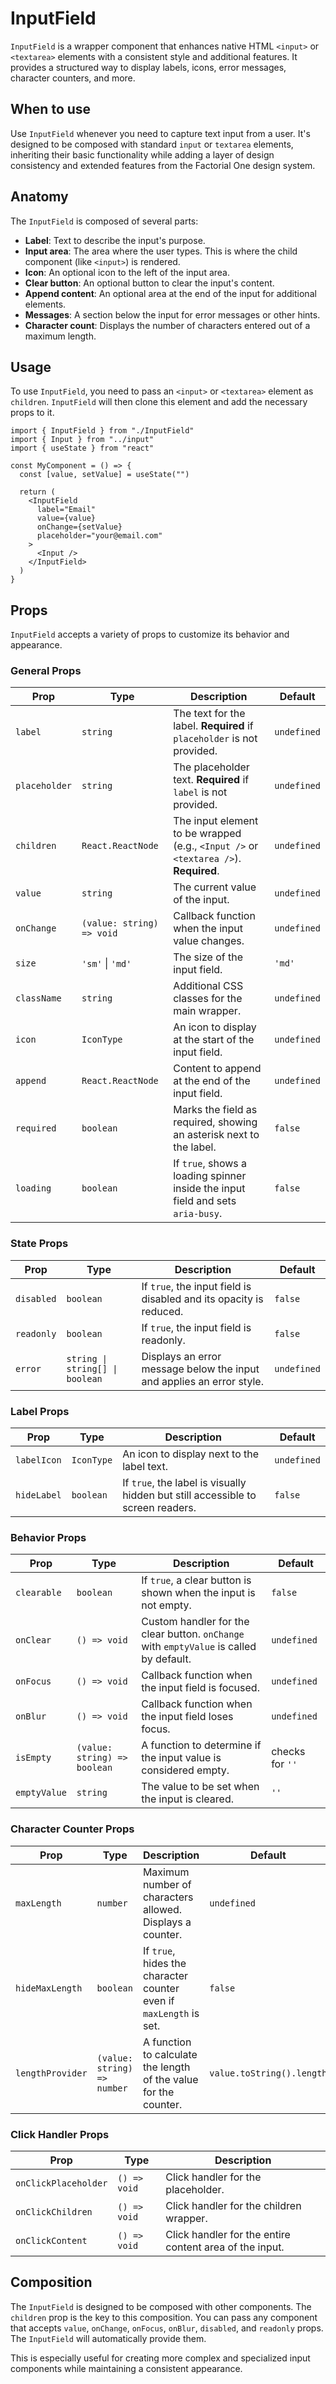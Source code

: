 
<Meta title="Components/InputField" />

# InputField

`InputField` is a wrapper component that enhances native HTML `<input>` or
`<textarea>` elements with a consistent style and additional features. It
provides a structured way to display labels, icons, error messages, character
counters, and more.

## When to use

Use `InputField` whenever you need to capture text input from a user. It's
designed to be composed with standard `input` or `textarea` elements, inheriting
their basic functionality while adding a layer of design consistency and
extended features from the Factorial One design system.

## Anatomy

The `InputField` is composed of several parts:

- **Label**: Text to describe the input's purpose.
- **Input area**: The area where the user types. This is where the child
  component (like `<input>`) is rendered.
- **Icon**: An optional icon to the left of the input area.
- **Clear button**: An optional button to clear the input's content.
- **Append content**: An optional area at the end of the input for additional
  elements.
- **Messages**: A section below the input for error messages or other hints.
- **Character count**: Displays the number of characters entered out of a
  maximum length.

## Usage

To use `InputField`, you need to pass an `<input>` or `<textarea>` element as
`children`. `InputField` will then clone this element and add the necessary
props to it.

```tsx
import { InputField } from "./InputField"
import { Input } from "../input"
import { useState } from "react"

const MyComponent = () => {
  const [value, setValue] = useState("")

  return (
    <InputField
      label="Email"
      value={value}
      onChange={setValue}
      placeholder="your@email.com"
    >
      <Input />
    </InputField>
  )
}
```

## Props

`InputField` accepts a variety of props to customize its behavior and
appearance.

### General Props

| Prop          | Type                      | Description                                                                          | Default     |
| ------------- | ------------------------- | ------------------------------------------------------------------------------------ | ----------- |
| `label`       | `string`                  | The text for the label. **Required** if `placeholder` is not provided.               | `undefined` |
| `placeholder` | `string`                  | The placeholder text. **Required** if `label` is not provided.                       | `undefined` |
| `children`    | `React.ReactNode`         | The input element to be wrapped (e.g., `<Input />` or `<textarea />`). **Required**. | `undefined` |
| `value`       | `string`                  | The current value of the input.                                                      | `undefined` |
| `onChange`    | `(value: string) => void` | Callback function when the input value changes.                                      | `undefined` |
| `size`        | `'sm'` \| `'md'`          | The size of the input field.                                                         | `'md'`      |
| `className`   | `string`                  | Additional CSS classes for the main wrapper.                                         | `undefined` |
| `icon`        | `IconType`                | An icon to display at the start of the input field.                                  | `undefined` |
| `append`      | `React.ReactNode`         | Content to append at the end of the input field.                                     | `undefined` |
| `required`    | `boolean`                 | Marks the field as required, showing an asterisk next to the label.                  | `false`     |
| `loading`     | `boolean`                 | If `true`, shows a loading spinner inside the input field and sets `aria-busy`.      | `false`     |

### State Props

| Prop       | Type                            | Description                                                           | Default     |
| ---------- | ------------------------------- | --------------------------------------------------------------------- | ----------- |
| `disabled` | `boolean`                       | If `true`, the input field is disabled and its opacity is reduced.    | `false`     |
| `readonly` | `boolean`                       | If `true`, the input field is readonly.                               | `false`     |
| `error`    | `string \| string[] \| boolean` | Displays an error message below the input and applies an error style. | `undefined` |

### Label Props

| Prop        | Type       | Description                                                                     | Default     |
| ----------- | ---------- | ------------------------------------------------------------------------------- | ----------- |
| `labelIcon` | `IconType` | An icon to display next to the label text.                                      | `undefined` |
| `hideLabel` | `boolean`  | If `true`, the label is visually hidden but still accessible to screen readers. | `false`     |

### Behavior Props

| Prop         | Type                         | Description                                                                             | Default         |
| ------------ | ---------------------------- | --------------------------------------------------------------------------------------- | --------------- |
| `clearable`  | `boolean`                    | If `true`, a clear button is shown when the input is not empty.                         | `false`         |
| `onClear`    | `() => void`                 | Custom handler for the clear button. `onChange` with `emptyValue` is called by default. | `undefined`     |
| `onFocus`    | `() => void`                 | Callback function when the input field is focused.                                      | `undefined`     |
| `onBlur`     | `() => void`                 | Callback function when the input field loses focus.                                     | `undefined`     |
| `isEmpty`    | `(value: string) => boolean` | A function to determine if the input value is considered empty.                         | checks for `''` |
| `emptyValue` | `string`                     | The value to be set when the input is cleared.                                          | `''`            |

### Character Counter Props

| Prop             | Type                        | Description                                                        | Default                   |
| ---------------- | --------------------------- | ------------------------------------------------------------------ | ------------------------- |
| `maxLength`      | `number`                    | Maximum number of characters allowed. Displays a counter.          | `undefined`               |
| `hideMaxLength`  | `boolean`                   | If `true`, hides the character counter even if `maxLength` is set. | `false`                   |
| `lengthProvider` | `(value: string) => number` | A function to calculate the length of the value for the counter.   | `value.toString().length` |

### Click Handler Props

| Prop                 | Type         | Description                                             |
| -------------------- | ------------ | ------------------------------------------------------- |
| `onClickPlaceholder` | `() => void` | Click handler for the placeholder.                      |
| `onClickChildren`    | `() => void` | Click handler for the children wrapper.                 |
| `onClickContent`     | `() => void` | Click handler for the entire content area of the input. |

## Composition

The `InputField` is designed to be composed with other components. The
`children` prop is the key to this composition. You can pass any component that
accepts `value`, `onChange`, `onFocus`, `onBlur`, `disabled`, and `readonly`
props. The `InputField` will automatically provide them.

This is especially useful for creating more complex and specialized input
components while maintaining a consistent appearance.
